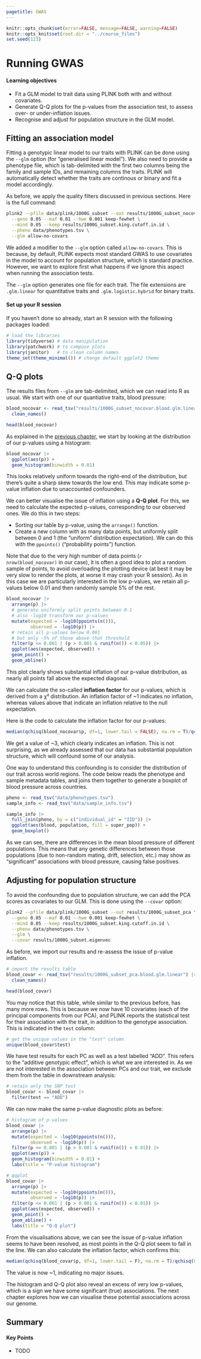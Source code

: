 ```yaml
---
pagetitle: GWAS
---
```


```r
knitr::opts_chunk$set(error=FALSE, message=FALSE, warning=FALSE)
knitr::opts_knit$set(root.dir = "../course_files")
set.seed(123)
```

# Running GWAS

:::{.callout-tip}
#### Learning objectives

- Fit a GLM model to trait data using PLINK both with and without covariates.
- Generate Q-Q plots for the p-values from the association test, to assess over- or under-inflation issues.
- Recognise and adjust for population structure in the GLM model.

:::


## Fitting an association model

Fitting a genotypic linear model to our traits with PLINK can be done using the `--glm` option (for "generalised linear model"). 
We also need to provide a phenotype file, which is tab-delimited with the first two columns being the family and sample IDs, and remaining columns the traits. 
PLINK will automatically detect whether the traits are continous or binary and fit a model accordingly. 

As before, we apply the quality filters discussed in previous sections. 
Here is the full command: 

```bash
plink2 --pfile data/plink/1000G_subset --out results/1000G_subset_nocovar \
  --geno 0.05 --maf 0.01 --hwe 0.001 keep-fewhet \
  --mind 0.05 --keep results/1000G_subset.king.cutoff.in.id \
  --pheno data/phenotypes.tsv \
  --glm allow-no-covars
```

We added a modifier to the `--glm` option called `allow-no-covars`. 
This is because, by default, PLINK expects most standard GWAS to use covariates in the model to account for population structure, which is standard practice. 
However, we want to explore first what happens if we ignore this aspect when running the association tests. 

The `--glm` option generates one file for each trait. 
The file extensions are `.glm.linear` for quantitative traits and `.glm.logistic.hybrid` for binary traits. 


:::{.callout-important}
#### Set up your R session

If you haven't done so already, start an R session with the following packages loaded: 

```r
# load the libraries
library(tidyverse) # data manipulation
library(patchwork) # to compose plots
library(janitor)   # to clean column names
theme_set(theme_minimal()) # change default ggplot2 theme
```

:::


## Q-Q plots

The results files from `--glm` are tab-delimited, which we can read into R as usual. 
We start with one of our quantiative traits, blood pressure: 

```r
blood_nocovar <- read_tsv("results/1000G_subset_nocovar.blood.glm.linear") |> 
  clean_names()

head(blood_nocovar)
```

As explained in the [previous chapter](06-stats.qmd), we start by looking at the distribution of our p-values using a histogram:

```r
blood_nocovar |> 
  ggplot(aes(p)) +
  geom_histogram(binwidth = 0.01)
```

This looks relatively uniform towards the right-end of the distribution, but there's quite a sharp skew towards the low end. 
This may indicate some p-value inflation due to unaccounted confounders. 

We can better visualise the issue of inflation using a **Q-Q plot**.
For this, we need to calculate the expected p-values, corresponding to our observed ones. 
We do this in two steps: 

- Sorting our table by p-value, using the `arrange()` function.
- Create a new column with as many data points, but uniformly split between 0 and 1 (the "uniform" distribution expectation). We can do this with the `ppoints()` ("probability points") function.

Note that due to the very high number of data points (`r nrow(blood_nocovar)` in our case), it is often a good idea to plot a random sample of points, to avoid overloading the plotting device (at best it may be very slow to render the plots, at worse it may crash your R session).
As in this case we are particularly interested in the low p-values, we retain all p-values below 0.01 and then randomly sample 5% of the rest.

```r
blood_nocovar |> 
  arrange(p) |> 
  # generate uniformly split points between 0-1
  # also -log10 transform our p-values
  mutate(expected = -log10(ppoints(n())), 
         observed = -log10(p)) |> 
  # retain all p-values below 0.001
  # but only ~5% of those above that threshold
  filter(p <= 0.001 | (p > 0.001 & runif(n()) < 0.05)) |> 
  ggplot(aes(expected, observed)) +
  geom_point() +
  geom_abline()
```

This plot clearly shows substantial inflation of our p-value distribution, as nearly all points fall above the expected diagonal. 

We can calculate the so-called **inflation factor** for our p-values, which is derived from a χ² distribution. 
An inflation factor of ~1 indicates no inflation, whereas values above that indicate an inflation relative to the null expectation. 

Here is the code to calculate the inflation factor for our p-values:

```r
median(qchisq(blood_nocovar$p, df=1, lower.tail = FALSE), na.rm = T)/qchisq(0.5, 1)
```

We get a value of ~3, which clearly indicates an inflation. 
This is not surprising, as we already assessed that our data has substantial population structure, which will confound some of our analysis. 

One way to understand this confounding is to consider the distribution of our trait across world regions. 
The code below reads the phenotype and sample metadata tables, and joins them together to generate a boxplot of blood pressure across countries.

```r
pheno <- read_tsv("data/phenotypes.tsv")
sample_info <- read_tsv("data/sample_info.tsv")

sample_info |> 
  full_join(pheno, by = c("individual_id" = "IID")) |> 
  ggplot(aes(blood, population, fill = super_pop)) +
  geom_boxplot()
```

As we can see, there are differences in the mean blood pressure of different populations. 
This means that any genetic differences between those populations (due to non-random mating, drift, selection, etc.) may show as "significant" associations with blood pressure, causing false positives. 


## Adjusting for population structure

To avoid the confounding due to population structure, we can add the PCA scores as covariates to our GLM. 
This is done using the `--covar` option:

```bash
plink2 --pfile data/plink/1000G_subset --out results/1000G_subset_pca \
  --geno 0.05 --maf 0.01 --hwe 0.001 keep-fewhet \
  --mind 0.05 --keep results/1000G_subset.king.cutoff.in.id \
  --pheno data/phenotypes.tsv \
  --glm \
  --covar results/1000G_subset.eigenvec
```

As before, we import our results and re-assess the issue of p-value inflation. 

```r
# import the results table
blood_covar <- read_tsv("results/1000G_subset_pca.blood.glm.linear") |> 
  clean_names()

head(blood_covar)
```

You may notice that this table, while similar to the previous before, has many more rows. 
This is because we now have 10 covariates (each of the principal components from our PCA), and PLINK reports the statistical test for their association with the trait, in addition to the genotype association. 
This is indicated in the `test` column: 

```r
# get the unique values in the "test" column
unique(blood_covar$test)
```

We have test results for each PC as well as a test labelled "ADD". 
This refers to the "additive genotypic effect", which is what we are interested in. 
As we are not interested in the association between PCs and our trait, we exclude them from the table in downstream analysis:

```r
# retain only the SNP test
blood_covar <- blood_covar |> 
  filter(test == "ADD")
```

We can now make the same p-value diagnostic plots as before: 

```r
# histogram of p-values
blood_covar |> 
  arrange(p) |> 
  mutate(expected = -log10(ppoints(n())), 
         observed = -log10(p)) |> 
  filter(p <= 0.001 | (p > 0.001 & runif(n()) < 0.01)) |> 
  ggplot(aes(p)) +
  geom_histogram(binwidth = 0.01) +
  labs(title = "P-value histogram")

# qqplot
blood_covar |> 
  arrange(p) |> 
  mutate(expected = -log10(ppoints(n())), 
         observed = -log10(p)) |> 
  filter(p <= 0.001 | (p > 0.001 & runif(n()) < 0.01)) |> 
  ggplot(aes(expected, observed)) +
  geom_point() +
  geom_abline() + 
  labs(title = "Q-Q plot")
```

From the visualisations above, we can see the issue of p-value inflation seems to have been resolved, as most points in the Q-Q plot seem to fall in the line. 
We can also calculate the inflation factor, which confirms this:

```r
median(qchisq(blood_covar$p, df=1, lower.tail = F), na.rm = T)/qchisq(0.5, 1)
```

The value is now ~1, indicating no major issues. 

The histogram and Q-Q plot also reveal an excess of very low p-values, which is a sign we have some significant (true) associations. 
The next chapter explores how we can visualise these potential associations across our genome. 


## Summary

::: {.callout-tip}
#### Key Points

- TODO
:::

